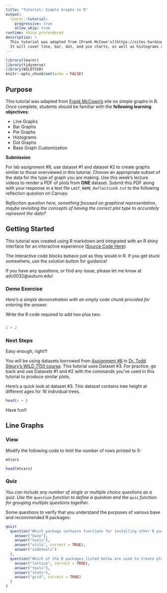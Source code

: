 ```yaml
---
title: "Tutorial: Simple Graphs in R"
output: 
  learnr::tutorial:
    progressive: true
    allow_skip: true
runtime: shiny_prerendered
description: >
  This tutorial was adapted from [Frank McCown's](https://sites.harding.edu/fmccown/r/) site on simple graphs in R. 
  It will cover line, bar, dot, and pie charts, as well as histograms and some related items
---
```


```r
library(learnr)
library(tidyverse)
library(WILD7150)
knitr::opts_chunk$set(echo = FALSE)
```


## Purpose

This tutorial was adapted from [Frank McCown's](https://sites.harding.edu/fmccown/r/) site on simple graphs in R. Once complete, students should be familiar with the **following learning objectives**:

* Line Graphs
* Bar Graphs
* Pie Graphs
* Histograms
* Dot Graphs
* Base Graph Customization

**Submission**

For lab assignment #8, use dataset #1 and dataset #2 to create graphs similar to those overviewed in this tutorial. Choose an appropriate subset of the data for the type of graph you are making. Use this week's lecture videos to render a PDF of plots from **ONE** dataset. Submit this PDF along with your response in a text file `LAST_NAME_Reflection9.txt` to the following reflection question on Canvas:

*Reflection question here, something focused on graphical representation, maybe revisiting the concepts of having the correct plot type to accurately represent the data?*

## Getting Started

This tutorial was created using R markdown and integrated with an R shiny interface for an interactive experience ([Source Code Here]()).

The interactive code blocks behave just as they would in R. If you get stuck somewhere, use the solution button for guidance!

If you have any questions, or find any issue, please let me know at adc0032@auburn.edu!

### Demo Exercise 

*Here's a simple demonstration with an empty code chunk provided for entering the answer.*

Write the R code required to add two plus two:

```r
```

```r
2 + 2
```

### Next Steps

Easy enough, right?! 

You will be using datasets borrowed from [Assignment #6](http://webhome.auburn.edu/~tds0009/WILD7150/Assignments/Assign6.html) in [Dr. Todd Steury's WILD 7150 course](http://webhome.auburn.edu/~tds0009/wild7150.html). This tutorial uses Dataset #3. For practice, go back and use Datasets #1 and #2 with the commands you've used in this tutorial to produce similar plots. 

Here's a quick look at dataset #3. This dataset contains tree height at different ages for 16 individual trees. 

```r
head(x = )
```
Have fun!! 
![]()

## Line Graphs

### View



Modify the following code to limit the number of rows printed to 5:

```r
mtcars
```

```r
head(mtcars)
```

### Quiz

*You can include any number of single or multiple choice questions as a quiz. Use the `question` function to define a question and the `quiz` function for grouping multiple questions together.*

Some questions to verify that you understand the purposes of various base and recommended R packages:

```r
quiz(
  question("Which package contains functions for installing other R packages?",
    answer("base"),
    answer("tools"),
    answer("utils", correct = TRUE),
    answer("codetools")
  ),
  question("Which of the R packages listed below are used to create plots?",
    answer("lattice", correct = TRUE),
    answer("tools"),
    answer("stats"),
    answer("grid", correct = TRUE)
  )
)
```

